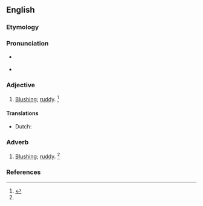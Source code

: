 ==English==

===Etymology===
{{prefix|a|blush|lang=en}}

===Pronunciation===
* {{a|US}} {{IPA|/əˈblʌʃ/|lang=en}}
* {{rhymes|ʌʃ|lang=en}}

===Adjective===
{{en-adj}}

# [[blushing|Blushing]]; [[ruddy]]. {{defdate|First attested in the mid-19th century.}}<ref name=SOED>{{R:SOED5|page=5}}</ref>

====Translations====
{{trans-top|blushing}}
* Dutch: {{t+|nl|blozend}}
{{trans-mid}}
{{trans-bottom}}

===Adverb===
{{en-adv}}

# [[blushing|Blushing]]; [[ruddy]]. {{defdate|First attested in the mid-19th century.}}<ref name=SOED/>

===References===
<references/>